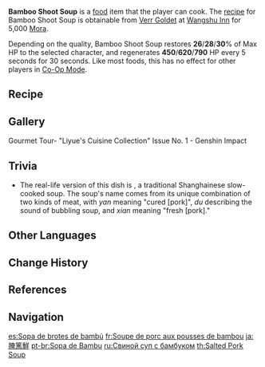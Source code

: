 {{Food Infobox
|id              = 108153
|name            = Bamboo Shoot Soup
|image           = Item Bamboo Shoot Soup.png
|description     = A soup dish that's been stewed for a good long while.
|desc_suspicious = The inexpert heat control has caused the fresh meat to be a bit tough, and the salty ham has covered the expected taste. The bamboo shoots, which have absorbed the flavors of both meats, are probably the only acceptable part of this dish.
|desc_basic      = The meat and ham have been diced into small pieces, and the soup has been kept on low heat till it turned milky white. The process has brought out the distinct flavors of both kinds of meat, making for an especially tasty soup.
|desc_delicious  = One whiff is enough to whet one's appetite greatly, and the concentrated flavors fill your body with every spoonful of soup. It is almost like spreading a pair of wings and walking on clouds.
|type            = Recovery Dishes
|effectType      = Regeneration
|effect          = Restores (var1)% of Max HP to the selected character. Regenerates (var2) HP every 5s for 30s.
|eff_att1        = HP Restore
|eff_att2        = HP Restore Percent
|eff_att3        = HP Regen
|eff_suspicious1 = 26
|eff_suspicious2 = 450
|eff_basic1      = 28
|eff_basic2      = 620
|eff_delicious1  = 30
|eff_delicious2  = 790
|quality         = 3
|variant         = Slow-Cooked Bamboo Shoot Soup
|region          = Liyue
|recipe          = Sold by [[Verr Goldet]]
}}
'''Bamboo Shoot Soup''' is a [[food]] item that the player can cook. The [[recipe]] for Bamboo Shoot Soup is obtainable from [[Verr Goldet]] at [[Wangshu Inn]] for 5,000 [[Mora]].

Depending on the quality, Bamboo Shoot Soup restores '''26'''/'''28'''/'''30'''% of Max HP to the selected character, and regenerates '''450'''/'''620'''/'''790''' HP every 5 seconds for 30 seconds. Like most foods, this has no effect for other players in [[Co-Op Mode]].

{{Special Dish|Zhongli|Slow-Cooked Bamboo Shoot Soup}}

==Recipe==
{{Recipe
|type = Cooking
|Raw Meat = 2
|Ham = 2
|Bamboo Shoot = 1
|sort = Raw Meat;Ham;Bamboo Shoot
}}

==Gallery==
<gallery hideaddbutton="true" captionalign="center">
Gourmet Tour- "Liyue's Cuisine Collection" Issue No. 1 - Genshin Impact
</gallery>

==Trivia==
* The real-life version of this dish is {{Lang|''{{w|yanduxian}}''|zh=腌笃鲜|zh_rm=yāndǔxiān}}, a traditional Shanghainese slow-cooked soup. The soup's name comes from its unique combination of two kinds of meat, with ''yan'' meaning "cured [pork]", ''du'' describing the sound of bubbling soup, and ''xian'' meaning "fresh [pork]."

==Other Languages==
{{Other Languages
|en      = Bamboo Shoot Soup
|zhs     = 腌笃鲜
|zhs_rm  = Yāndǔxiān
|zht     = 醃篤鮮
|zht_rm  = Yāndǔxiān
|zh_tl   = Bamboo Shoot and Pork Soup
|zh_note = See also [[#Trivia|Trivia]].
|ja      = {{Rubi|腌|イェン|篤|ドゥ|鮮|シェン}}
|ja_rm   = Yendushen<ref>YouTube: [https://youtu.be/QDW8pOJ80Og 【原神】グルメの旅——「璃月グルメ集」第一期]</ref>
|ja_tl   = Bamboo Shoot and Pork Soup{{Sino|ja|phonetic Chinese}}
|ko      = {{tt|죽순|竹筍}} 수프
|ko_rm   = Juksun Supeu
|ko_tl   = Bamboo Shoot Soup
|es      = Sopa de brotes de bambú
|es_tl   = Bamboo Shoot Soup
|fr      = Soupe de porc aux pousses de bambou
|fr_tl   = Bamboo Shoot and Pork Soup
|ru      = Свиной суп с бамбуком
|ru_tl   = Pork Soup with Bamboo
|th      = Salted Pork Soup
|vi      = Măng Chua Tươi
|vi_tl   = Fresh Sour Bamboo Shoot
|de      = Bambussuppe mit Fleischeinlage
|de_tl   = Meat and Bamboo Soup
|id      = Bamboo Shoot Soup
|pt      = Sopa de Bambu
|pt_tl   = Bamboo Soup
|tr      = Bambu Filizi Çorbası
|tr_tl   = 
|it      = Zuppa di germogli di bambù
|it_tl   = Bamboo Shoot Soup
}}

==Change History==
{{Change History|1.1}}

==References==
{{Reflist}}

==Navigation==
{{Food Navbox}}

[[es:Sopa de brotes de bambú]]
[[fr:Soupe de porc aux pousses de bambou]]
[[ja:腌篤鮮]]
[[pt-br:Sopa de Bambu]]
[[ru:Свиной суп с бамбуком]]
[[th:Salted Pork Soup]]